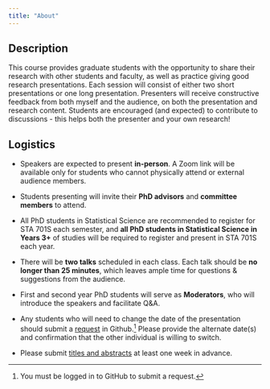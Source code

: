 ```yaml
---
title: "About"
---
```


## Description

This course provides graduate students with the opportunity to share their research with other students and faculty, as well as practice giving good research presentations. Each session will consist of either two short presentations or one long presentation. Presenters will receive constructive feedback from both myself and the audience, on both the presentation and research content. Students are encouraged (and expected) to contribute to discussions - this helps both the presenter and your own research!

## Logistics

-   Speakers are expected to present **in-person**. A Zoom link will be available only for students who cannot physically attend or external audience members.

-   Students presenting will invite their **PhD advisors** and **committee members** to attend.

-   All PhD students in Statistical Science are recommended to register for STA 701S each semester, and **all PhD students in Statistical Science in Years 3+** of studies will be required to register and present in STA 701S each year.

-   There will be **two talks** scheduled in each class. Each talk should be **no longer than 25 minutes**, which leaves ample time for questions & suggestions from the audience.

-   First and second year PhD students will serve as **Moderators**, who will introduce the speakers and facilitate Q&A.

-   Any students who will need to change the date of the presentation should submit a [request](https://github.com/merliseclyde/sta701-F23/issues/new/choose) in Github.[^1] Please provide the alternate date(s) and confirmation that the other individual is willing to switch.

-   Please submit [titles and abstracts](https://github.com/merliseclyde/sta701-F23/issues/new/choose) at least one week in advance.

[^1]: You must be logged in to GitHub to submit a request.
